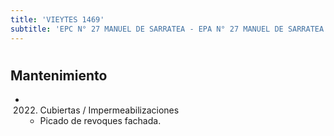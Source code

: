 ```yaml
---
title: 'VIEYTES 1469'
subtitle: 'EPC N° 27 MANUEL DE SARRATEA - EPA N° 27 MANUEL DE SARRATEA'
---
```


#


## Mantenimiento

*  (2022) Cubiertas / Impermeabilizaciones 
    + Picado de revoques fachada.



